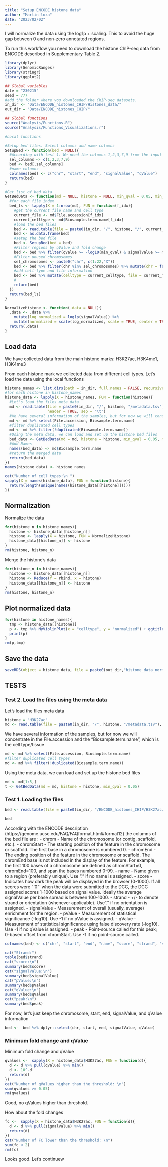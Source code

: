 ```yaml
---
title: "Setup ENCODE histone data"
author: "Martin loza"
date: "2023/02/02"
---
```


I will normalize the data using the log1p + scaling. This to avoid the huge gap between 0 and non-zero annotated regions.

To run this workflow you need to download the histone ChIP-seq data from ENCODE described in Supplementary Table 2.

```r
library(dplyr)
library(GenomicRanges)
library(stringr)
library(ggplot2)

## Global variables
date = "230215"
seed = 777
#add the folder where you downloaded the ChIP-seq datasets.
in_dir <- "Data/ENCODE_histones_CHIP/Histones_data/"
out_dir = "Data/ENCODE_histones_CHIP/"

## Global functions
source("Analysis/Functions.R")
source("Analysis/Functions_Visualizations.r")

#Local functions

#Setup bed files. Select columns and name columns
SetupBed <- function(bed = NULL){
  #According with test 1. We need the columns 1,2,3,7,9 from the input file
  sel_columns <- c(1,2,3,7,9)
  bed <- bed[,sel_columns]
  #name columns
  colnames(bed) <- c("chr", "start", "end", "signalValue", "qValue")
  return(bed)
} 

#Get list of bed data
GetBedData <- function(md = NULL, histone = NULL, min_qval = 0.05, min_fc = 2){
  #for each file index
  bed_ls <- lapply(X = 1:nrow(md), FUN = function(f_idx){
    #get the current file name and cell type
    current_file <- md$File.accession[f_idx]
    current_celltype <- md$Biosample.term.name[f_idx]
    #load the bed files
    bed <- read.table(file = paste0(in_dir, "/", histone, "/", current_file,".bed"), header = FALSE, sep = "\t")
    bed <- as.data.frame(bed)
    #setup the bed file
    bed <- SetupBed(bed = bed)
    #Filter regions by qValue and fold change
    bed <- bed %>% filter(qValue >= -log10(min_qval) & signalValue >= min_fc)
    #Filter unused chromosomes
    sel_chromosomes <- paste0("chr", c(1:22,"X"))
    bed <- bed %>% filter(chr %in% sel_chromosomes) %>% mutate(chr = factor(chr, levels = sel_chromosomes))
    #add cell-type and file information
    bed <- bed %>% mutate(celltype = current_celltype, file = current_file)
    #
    return(bed)
  })
  return(bed_ls)
}

NormalizeHistone <- function(.data = NULL){
  .data <- .data %>%
    mutate(log_normalized = log1p(signalValue)) %>%
    mutate(normalized = scale(log_normalized, scale = TRUE, center = TRUE))
  return(.data)
} 
```

## Load data 

We have collected data from the main histone marks: H3K27ac, H3K4me1, H3K4me3

From each histone mark we collected data from different cell types. Let's load the data using the local functions

```r
histone_names <- list.dirs(path = in_dir, full.names = FALSE, recursive = FALSE)
#for each histone in histone_names 
histone_data <- lapply(X = histone_names, FUN = function(histone){
  #Let's load the files meta data
  md <- read.table(file = paste0(in_dir, "/", histone, "/metadata.tsv"),
                   header = TRUE, sep = "\t")
  #We have several information of the samples, but for now we will concentrate in the File.accession and the "Biosample.term.name", which is the cell type/tissue
  md <- md %>% select(File.accession, Biosample.term.name)
  #filter duplicated cell types
  md <- md %>% filter(!duplicated(Biosample.term.name))
  #Using the meta data, we can load and set up the histone bed files
  bed_data <- GetBedData(md = md, histone = histone, min_qval = 0.05, min_fc = 2)
  #Add Names
  names(bed_data) <- md$Biosample.term.name
  #return the merged data
  return(bed_data)
})
names(histone_data) <- histone_names
```

```r
cat("Number of cell types:\n ")
sapply(X = names(histone_data), FUN = function(histone){
  return(length(unique(names(histone_data[[histone]]))))
})
```

## Normalization

Normalize the data

```r
for(histone_n in histone_names){
  histone <- histone_data[[histone_n]]
  histone <- lapply(X = histone, FUN = NormalizeHistone)
  histone_data[[histone_n]] <- histone
}
rm(histone, histone_n)
```

Merge the histone's data

```r
for(histone_n in histone_names){
  histone <- histone_data[[histone_n]]
  histone <- Reduce(f = rbind, x = histone)
  histone_data[[histone_n]] <- histone
}
rm(histone, histone_n)
```

## Plot normalized data

```r
for(histone in histone_names){
  tmp <- histone_data[[histone]]
  p <- tmp %>% MyViolinPlot(x = "celltype", y = "normalized") + ggtitle(paste0(histone, ", log10 + scaling"))
  print(p)
}
rm(p,tmp)
```

## Save the data

```r
saveRDS(object = histone_data, file = paste0(out_dir,"histone_data_normalized_",date,".rds"))
```

## TESTS


### Test 2. Load the files using the meta data

Let's load the files meta data
```r
histone = "H3K27ac"
md <- read.table(file = paste0(in_dir, "/", histone, "/metadata.tsv"), header = TRUE, sep = "\t")
```

We have several information of the samples, but for now we will concentrate in the File.accession and the "Biosample.term.name", which is the cell type/tissue

```r
md <- md %>% select(File.accession, Biosample.term.name)
#filter duplicated cell types
md <- md %>% filter(!duplicated(Biosample.term.name))
```

Using the meta data, we can load and set up the histone bed files

```r
md <- md[1:5,]
t <- GetBedData(md = md, histone = histone, min_qval = 0.05)
```

### Test 1. Loading the files

```r
bed <- read.table(file = paste0(in_dir, "/ENCODE_histones_CHIP/H3K27ac/ENCFF008PSH.bed"), header = FALSE, sep = "\t")
```

```r
bed
```

According with the ENCODE description (https://genome.ucsc.edu/FAQ/FAQformat.html#format12)
the columns of the bed file are :
- chrom - Name of the chromosome (or contig, scaffold, etc.).
- chromStart - The starting position of the feature in the chromosome or scaffold. The first base in a chromosome is numbered 0.
- chromEnd - The ending position of the feature in the chromosome or scaffold. The chromEnd base is not included in the display of the feature. For example, the first 100 bases of a chromosome are defined as chromStart=0, chromEnd=100, and span the bases numbered 0-99.
- name - Name given to a region (preferably unique). Use "." if no name is assigned.
- score - Indicates how dark the peak will be displayed in the browser (0-1000). If all scores were "'0"' when the data were submitted to the DCC, the DCC assigned scores 1-1000 based on signal value. Ideally the average signalValue per base spread is between 100-1000.
- strand - +/- to denote strand or orientation (whenever applicable). Use "." if no orientation is assigned.
- signalValue - Measurement of overall (usually, average) enrichment for the region.
- pValue - Measurement of statistical significance (-log10). Use -1 if no pValue is assigned.
- qValue - Measurement of statistical significance using false discovery rate (-log10). Use -1 if no qValue is assigned.
- peak - Point-source called for this peak; 0-based offset from chromStart. Use -1 if no point-source called.

```r
colnames(bed) <- c("chr", "start", "end", "name", "score", "strand", "signalValue", "pValue", "qValue", "peak")
```

```r
cat("Strand:")
table(bed$strand)
cat("score:\n")
summary(bed$score)
cat("signalValue:\n")
summary(bed$signalValue)
cat("pValue:\n")
summary(bed$pValue)
cat("qValue:\n")
summary(bed$qValue)
cat("peak:\n")
summary(bed$peak)
```

For now, let's just keep the chromosome, start, end, signalValue, and qValue information

```r
bed <-  bed %>% dplyr::select(chr, start, end, signalValue, qValue)
```

### Minimum fold change and qValue

Minimum fold change and qValue
```r
qvalues <-  sapply(X = histone_data$H3K27ac, FUN = function(d){
  d <- d %>% pull(qValue) %>% min()
  d <- 10^-d
  return(d)
})
cat("Number of qValues higher than the threshold: \n")
sum(qvalues >= 0.05)
rm(qvalues)
```

Good, no qValues higher than threshold.

How about the fold changes

```r
fc <-  sapply(X = histone_data$H3K27ac, FUN = function(d){
  d <- d %>% pull(signalValue) %>% min()
  return(d)
})
cat("Number of FC lower than the threshold: \n")
sum(fc < 2)
rm(fc)
```

Looks good. Let's continuew











